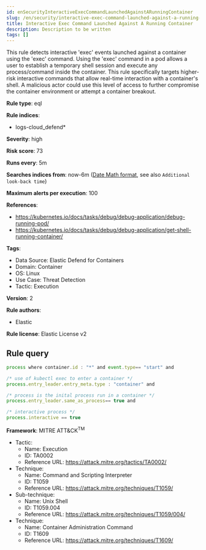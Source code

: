 ```yaml
---
id: enSecurityInteractiveExecCommandLaunchedAgainstARunningContainer
slug: /en/security/interactive-exec-command-launched-against-a-running-container
title: Interactive Exec Command Launched Against A Running Container
description: Description to be written
tags: []
---
```


<div id="interactive-exec-command-launched-against-a-running-container"></div>

This rule detects interactive 'exec' events launched against a container using the 'exec' command. Using the 'exec' command in a pod allows a user to establish a temporary shell session and execute any process/command inside the container. This rule specifically targets higher-risk interactive commands that allow real-time interaction with a container's shell. A malicious actor could use this level of access to further compromise the container environment or attempt a container breakout.

**Rule type**: eql

**Rule indices**: 

* logs-cloud_defend*

**Severity**: high

**Risk score**: 73

**Runs every**: 5m

**Searches indices from**: now-6m ([Date Math format](((ref))/common-options.html#date-math), see also <DocLink id="enSecurityRulesUiCreate" section="set-the-rules-schedule">`Additional look-back time`</DocLink>)

**Maximum alerts per execution**: 100

**References**: 

* https://kubernetes.io/docs/tasks/debug/debug-application/debug-running-pod/
* https://kubernetes.io/docs/tasks/debug/debug-application/get-shell-running-container/

**Tags**: 

* Data Source: Elastic Defend for Containers
* Domain: Container
* OS: Linux
* Use Case: Threat Detection
* Tactic: Execution

**Version**: 2

**Rule authors**: 

* Elastic

**Rule license**: Elastic License v2

## Rule query

```js
process where container.id : "*" and event.type== "start" and 

/* use of kubectl exec to enter a container */
process.entry_leader.entry_meta.type : "container" and 

/* process is the inital process run in a container */
process.entry_leader.same_as_process== true and

/* interactive process */
process.interactive == true

```

**Framework**: MITRE ATT&CK<sup>TM</sup>

* Tactic:
    * Name: Execution
    * ID: TA0002
    * Reference URL: https://attack.mitre.org/tactics/TA0002/
* Technique:
    * Name: Command and Scripting Interpreter
    * ID: T1059
    * Reference URL: https://attack.mitre.org/techniques/T1059/
* Sub-technique:
    * Name: Unix Shell
    * ID: T1059.004
    * Reference URL: https://attack.mitre.org/techniques/T1059/004/
* Technique:
    * Name: Container Administration Command
    * ID: T1609
    * Reference URL: https://attack.mitre.org/techniques/T1609/

